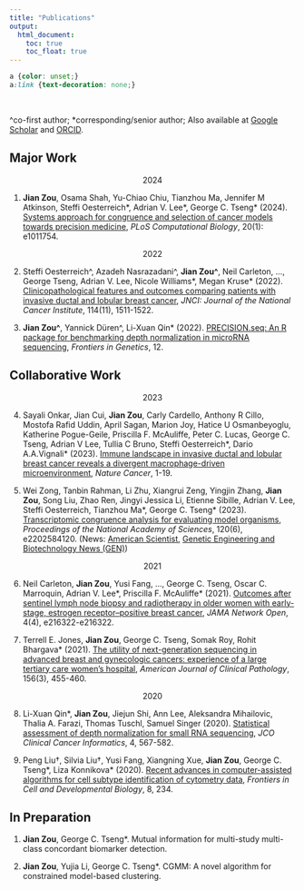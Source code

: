 ```yaml
---
title: "Publications"
output:
  html_document:
    toc: true
    toc_float: true
---
```


```css
a {color: unset;} 
a:link {text-decoration: none;}
```

<br>

^co-first author; *corresponding/senior author; Also available at [Google Scholar](https://scholar.google.com/citations?user=dni_KfcAAAAJ&hl=en&oi=ao) and [ORCID](https://orcid.org/0009-0006-9624-6487).


## Major Work
<center>2024</center>
(@) **Jian Zou**, Osama Shah, Yu-Chiao Chiu, Tianzhou Ma, Jennifer M Atkinson, Steffi Oesterreich\*, Adrian V. Lee\*, George C. Tseng\* (2024). [Systems approach for congruence and selection of cancer models towards precision medicine](https://doi.org/10.1371/journal.pcbi.1011754), *PLoS Computational Biology*, 20(1): e1011754.

<center>2022</center>
(@) Steffi Oesterreich^, Azadeh Nasrazadani^, **Jian Zou^**, Neil Carleton, ..., George Tseng, Adrian V. Lee, Nicole Williams\*, Megan Kruse\* (2022). [Clinicopathological features and outcomes comparing patients with invasive ductal and lobular breast cancer](https://doi.org/10.1093/jnci/djac157), *JNCI: Journal of the National Cancer Institute*, 114(11), 1511-1522.

(@) **Jian Zou^**, Yannick Düren^, Li-Xuan Qin\* (2022). [PRECISION.seq: An R package for benchmarking depth normalization in microRNA sequencing](https://doi.org/10.3389/fgene.2021.823431), *Frontiers in Genetics*, 12.


## Collaborative Work
<center>2023</center>
(@) Sayali Onkar, Jian Cui, **Jian Zou**, Carly Cardello, Anthony R Cillo, Mostofa Rafid Uddin, April Sagan, Marion Joy, Hatice U Osmanbeyoglu, Katherine Pogue-Geile, Priscilla F. McAuliffe, Peter C. Lucas, George C. Tseng, Adrian V Lee, Tullia C Bruno, Steffi Oesterreich\*, Dario A.A.Vignali\* (2023). [Immune landscape in invasive ductal and lobular breast cancer reveals a divergent macrophage-driven microenvironment](https://doi.org/10.1038/s43018-023-00527-w), *Nature Cancer*, 1-19. 

(@) Wei Zong, Tanbin Rahman, Li Zhu, Xiangrui Zeng, Yingjin Zhang, **Jian Zou**, Song Liu, Zhao Ren, Jingyi Jessica Li,  Etienne Sibille, Adrian V. Lee, Steffi Oesterreich, Tianzhou Ma\*, George C. Tseng\* (2023). [Transcriptomic congruence analysis for evaluating model organisms](https://doi.org/10.1073/pnas.2202584120), *Proceedings of the National Academy of Sciences*, 120(6), e2202584120. (News: [American Scientist](https://www.americanscientist.org/article/of-mouse-models-and-humans), [Genetic Engineering and Biotechnology News (GEN)](https://www.genengnews.com/topics/translational-medicine/how-well-do-mouse-models-mimic-human-disease/))

<center>2021</center>
(@) Neil Carleton, **Jian Zou**, Yusi Fang, ..., George C. Tseng, Oscar C. Marroquin, Adrian V. Lee\*, Priscilla F. McAuliffe\* (2021). [Outcomes after sentinel lymph node biopsy and radiotherapy in older women with early-stage, estrogen receptor–positive breast cancer](https://jamanetwork.com/journals/jamanetworkopen/fullarticle/2778563), *JAMA Network Open*, 4(4), e216322-e216322.

(@) Terrell E. Jones, **Jian Zou**, George C. Tseng, Somak Roy, Rohit Bhargava\* (2021). [The utility of next-generation sequencing in advanced breast and gynecologic cancers: experience of a large tertiary care women's hospital](https://doi.org/10.1093/ajcp/aqaa256), *American Journal of Clinical Pathology*, 156(3), 455-460.

<center>2020</center>
(@) Li-Xuan Qin\*, **Jian Zou**, Jiejun Shi, Ann Lee, Aleksandra Mihailovic, Thalia A. Farazi, Thomas Tuschl, Samuel Singer (2020). [Statistical assessment of depth normalization for small RNA sequencing](https://ascopubs.org/doi/10.1200/CCI.19.00118), *JCO Clinical Cancer Informatics*, 4, 567-582.

(@) Peng Liu&dagger;, Silvia Liu&dagger;, Yusi Fang, Xiangning Xue, **Jian Zou**, George C. Tseng\*, Liza Konnikova\* (2020). [Recent advances in computer-assisted algorithms for cell subtype identification of cytometry data](https://doi.org/10.3389/fcell.2020.00234), *Frontiers in Cell and Developmental Biology*, 8, 234.


## In Preparation
#. **Jian Zou**, George C. Tseng\*. Mutual information for multi-study multi-class concordant biomarker detection.

#. **Jian Zou**, Yujia Li, George C. Tseng\*. CGMM: A novel algorithm for constrained model-based clustering.
